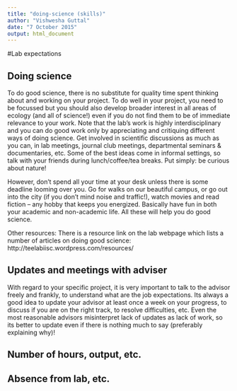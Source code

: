 ```yaml
---
title: "doing-science (skills)"
author: "Vishwesha Guttal"
date: "7 October 2015"
output: html_document
---
```



#Lab expectations

## Doing science

To do good science, there is no substitute for quality time spent thinking about and working on your project. To do well in your project, you need to be focussed but you should also develop broader interest in all areas of ecology (and all of science!) even if you do not find them to be of immediate relevance to your work. Note that the lab’s work is highly interdisciplinary and you can do good work only by appreciating and critiquing different ways of doing science. Get involved in scientific discussions as much as you can, in lab meetings, journal club meetings, departmental seminars & documentaries, etc. Some of the best ideas come in informal settings, so talk with your friends during lunch/coffee/tea breaks. Put simply: be curious about nature! 

However, don’t spend all your time at your desk unless there is some deadline looming over you. Go for walks on our beautiful campus, or go out into the city (if you don’t mind noise and traffic!), watch movies and read fiction -- any hobby that keeps you energized. Basically have fun in both your academic and non-academic life. All these will help you do good science.

Other resources: There is a resource link on the lab webpage which lists a number of articles on doing good science: http://teelabiisc.wordpress.com/resources/

## Updates and meetings with adviser

With regard to your specific project, it is very important to talk to the advisor freely and frankly, to understand what are the job expectations. Its always a good idea to update your advisor at least once a week on your progress, to discuss if you are on the right track, to resolve difficulties, etc. Even the most reasonable advisors misinterpret lack of updates as lack of work, so its better to update even if there is nothing much to say (preferably explaining why)!

## Number of hours, output, etc. 

## Absence from lab, etc. 
